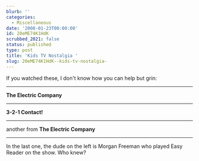 ```yaml
---
blurb: ''
categories:
  - Miscellaneous
date: '2008-01-23T00:00:00'
id: 20eME74K1HdK
scrubbed_2021: false
status: published
type: post
title: 'Kids TV Nostalgia '
slug: 20eME74K1HdK--kids-tv-nostalgia-
---
```


If you watched these, I don't know how you can help but grin:

* * * * *

  
**The Electric Company**

* * * * *

  
**3-2-1 Contact!**

* * * * *

  
another from **The Electric Company**

* * * * *

In the last one, the dude on the left is Morgan Freeman who played
Easy Reader on the show. Who knew?
